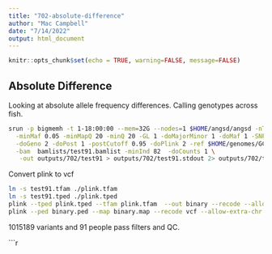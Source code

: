 ```yaml
---
title: "702-absolute-difference"
author: "Mac Campbell"
date: "7/14/2022"
output: html_document
---
```


```r
knitr::opts_chunk$set(echo = TRUE, warning=FALSE, message=FALSE)
```

## Absolute Difference

Looking at absolute allele frequency differences. Calling genotypes across fish.

```sh
srun -p bigmemh -t 1-18:00:00 --mem=32G --nodes=1 $HOME/angsd/angsd -nThreads 6 \
  -minMaf 0.05 -minMapQ 20 -minQ 20 -GL 1 -doMajorMinor 1 -doMaf 1 -SNP_pval 1e-6 \
  -doGeno 2 -doPost 1 -postCutoff 0.95 -doPlink 2 -ref $HOME/genomes/GCF021917145.1/GCF_021917145.1_fHypTra1_genomic.fna \
  -bam  bamlists/test91.bamlist -minInd 82  -doCounts 1 \
   -out outputs/702/test91 > outputs/702/test91.stdout 2> outputs/702/test91.stderr &
```
   
   
Convert plink to vcf 

```sh
ln -s test91.tfam ./plink.tfam
ln -s test91.tped ./plink.tped
plink --tped plink.tped --tfam plink.tfam  --out binary --recode --allow-extra-chr --noweb
plink --ped binary.ped --map binary.map --recode vcf --allow-extra-chr -out recode
```


1015189 variants and 91 people pass filters and QC.

```r